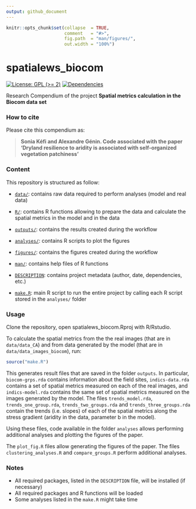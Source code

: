 ```yaml
---
output: github_document
---
```


<!-- README.md is generated from README.Rmd. Please edit that file -->


```r
knitr::opts_chunk$set(collapse  = TRUE,
                      comment   = "#>",
                      fig.path  = "man/figures/",
                      out.width = "100%")
```



# spatialews_biocom


<!-- badges: start -->
[![License: GPL (>= 2)](https://img.shields.io/badge/License-GPL%20%28%3E%3D%202%29-blue.svg)](https://choosealicense.com/licenses/gpl-2.0/)
[![Dependencies](https://img.shields.io/badge/dependencies-2/94-green?style=flat)](#)
<!-- badges: end -->


Research Compendium of the project **Spatial metrics calculation in the Biocom data set**


### How to cite

Please cite this compendium as: 

> **Sonia Kéfi and Alexandre Génin. Code associated with the paper 'Dryland resilience to aridity is associated with self-organized vegetation patchiness'**



### Content

This repository is structured as follow:

- [`data/`](https://github.com/skefi/spatialews_biocom/tree/master/raw-data):
contains raw data required to perform analyses (model and real data)

- [`R/`](https://github.com/skefi/spatialews_biocom/tree/master/R):
contains R functions allowing to prepare the data and calculate the spatial metrics in the model and in the data

- [`outputs/`](https://github.com/skefi/spatialews_biocom/tree/master/outputs):
contains the results created during the workflow

- [`analyses/`](https://github.com/skefi/spatialews_biocom/tree/master/analyses/):
contains R scripts to plot the figures

- [`figures/`](https://github.com/skefi/spatialews_biocom/tree/master/figures):
contains the figures created during the workflow

- [`man/`](https://github.com/skefi/spatialews_biocom/tree/master/man):
contains help files of R functions

- [`DESCRIPTION`](https://github.com/skefi/spatialews_biocom/tree/master/DESCRIPTION):
contains project metadata (author, date, dependencies, etc.)

- [`make.R`](https://github.com/skefi/spatialews_biocom/tree/master/make.R):
main R script to run the entire project by calling each R script stored in the `analyses/` folder



### Usage

Clone the repository, open spatialews_biocom.Rproj with R/Rstudio. 

To calculate the spatial metrics from the the real images (that are in `data/data_CA`) and from data generated by the model (that are in `data/data_images_biocom`), run:

```r
source("make.R")
```

This generates result files that are saved in the folder `outputs`. In particular, `biocom-grps.rda` contains information about the field sites, `indics-data.rda` contains a set of spatial metrics measured on each of the real images, and `indics-model.rda` contains the same set of spatial metrics measured on the images generated by the model. The files `trends_model.rda`, `trends_one_group.rda`, `trends_two_groups.rda` and `trends_three_groups.rda` contain the trends (i.e. slopes) of each of the spatial metrics along the stress gradient (aridity in the data, parameter b in the model).

Using these files, code available in the folder `analyses` allows performing additional analyses and plotting the figures of the paper. 

The `plot_fig.R` files allow generating the figures of the paper. The files `clustering_analyses.R` and `compare_groups.R` perform additional analyses. 




### Notes

- All required packages, listed in the `DESCRIPTION` file, will be installed (if necessary)
- All required packages and R functions will be loaded
- Some analyses listed in the `make.R` might take time
